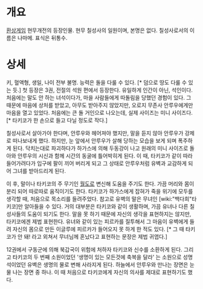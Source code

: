 = 개요 =
[[환상게임]] 현무개전의 등장인물.
현무 칠성사의 일원이며, 본명은 없다. 칠성사로서의 이름은 나마메. 표식은 뒤통수.

= 상세 =
키, 혈액형, 생일, 나이 전부 불명. 능력은 돌을 다룰 수 있다. [* 덤으로 땅도 다룰 수 있는 듯.]
첫 등장은 3권, 전절의 석원 편에서 등장한다. 유일하게 인간이 아닌, 석인이다. 처음에는 말도 안 하는 녀석이다가, 마을 사람들에게 따돌림을 당했던 경험이 있다. 그 때문에 마음에 상처를 받았고, 아무도 받아주지 않았지만, 오로지 무존사 안루우에게만 마음을 열고 있었다. 처음에는 큰 돌 거인으로 나오는데, 실제 사이즈는 미니 사이즈다. [* 타키코가 한 손으로 들고 다닐 정도로 작다.]

칠성사로서 살아가야 한다며, 안루우와 헤어져야 했지만, 말을 듣지 않아 안루우가 강제로 떠나보내게 했다. 하지만, 눈 앞에서 안루우가 살해 당하는 모습을 보게 되며 폭주하게 된다. 닥치는대로 파괴하다가 하가스에 의해 두동강이 나고 원래의 미니 사이즈로 돌아와 안루우의 시신과 함께 시간의 동굴에 틀어박히게 된다. 이 때, 타키코가 같이 따라 들어가려다가 입구에 팔이 끼어 버리게 되고 그 상태로 안루우처럼 유벽과 교감하게 되어 그녀를 받아드리게 된다.

이 후, 말이나 타키코의 주 무기인 [[월도]]로 변신해 도움을 주기도 한다. 가끔 머리와 몸이 분리 되어 따로따로 움직이기도 한다. 타키코가 하가스에게 잡혀가 죽을 위기에 모두를 생각할 때, 처음으로 목소리를 들려주었다. 참고로 유벽의 말은 무녀인 [wiki:"백다희"타키코]만 알아들을 수 있다.
거의 대부분은 타키코와 같이 생활하며, 가끔 유녀나 다른 칠성사들의 도움이 되기도 한다. 말을 못 하기 때문에 자신의 생각을 표현하지는 않지만, 타키코에겐 제법 표현한다. 유녀와 같이 있는 피르카를 질투해서 그 마음이 유벽에게 들려 자신의 몸으로 만든 이글루에 피르카가 들어오지 못 하게 한 적도 있다. [* 그 때 타키코가 안 돼! 라고 외쳐서 무녀님께 혼났다고 표현하는 문장은 제법 귀엽다.]

12권에서 구동군에 의해 북갑국이 위험에 처하자 타키코와 신수를 소환하게 된다. 그리고 타키코의 두 번째 소원이었던 '생명이 있는 모든것에 축복을 달라' 는 소원으로 성명석이었던 유벽은 생명의 물로 변해 사라지게 된다. 하늘에서 안루우와 만나는 장면은 눈물 나는 장면 중 하나. 이 때 처음으로 타키코에게 자신의 의사를 제대로 표현하기도 했다.
